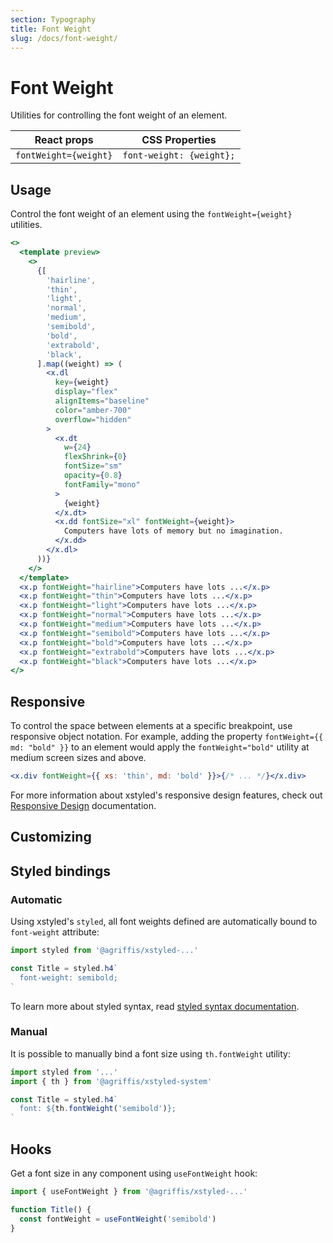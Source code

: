 ```yaml
---
section: Typography
title: Font Weight
slug: /docs/font-weight/
---
```


# Font Weight

Utilities for controlling the font weight of an element.

<carbon-ad />

| React props           | CSS Properties           |
| --------------------- | ------------------------ |
| `fontWeight={weight}` | `font-weight: {weight};` |

## Usage

Control the font weight of an element using the `fontWeight={weight}` utilities.

```jsx preview color=amber
<>
  <template preview>
    <>
      {[
        'hairline',
        'thin',
        'light',
        'normal',
        'medium',
        'semibold',
        'bold',
        'extrabold',
        'black',
      ].map((weight) => (
        <x.dl
          key={weight}
          display="flex"
          alignItems="baseline"
          color="amber-700"
          overflow="hidden"
        >
          <x.dt
            w={24}
            flexShrink={0}
            fontSize="sm"
            opacity={0.8}
            fontFamily="mono"
          >
            {weight}
          </x.dt>
          <x.dd fontSize="xl" fontWeight={weight}>
            Computers have lots of memory but no imagination.
          </x.dd>
        </x.dl>
      ))}
    </>
  </template>
  <x.p fontWeight="hairline">Computers have lots ...</x.p>
  <x.p fontWeight="thin">Computers have lots ...</x.p>
  <x.p fontWeight="light">Computers have lots ...</x.p>
  <x.p fontWeight="normal">Computers have lots ...</x.p>
  <x.p fontWeight="medium">Computers have lots ...</x.p>
  <x.p fontWeight="semibold">Computers have lots ...</x.p>
  <x.p fontWeight="bold">Computers have lots ...</x.p>
  <x.p fontWeight="extrabold">Computers have lots ...</x.p>
  <x.p fontWeight="black">Computers have lots ...</x.p>
</>
```

## Responsive

To control the space between elements at a specific breakpoint, use responsive object notation. For example, adding the property `fontWeight={{ md: "bold" }}` to an element would apply the `fontWeight="bold"` utility at medium screen sizes and above.

```jsx
<x.div fontWeight={{ xs: 'thin', md: 'bold' }}>{/* ... */}</x.div>
```

For more information about xstyled's responsive design features, check out [Responsive Design](/docs/responsive-design/) documentation.

## Customizing


<CustomizeFontWeights />

## Styled bindings

### Automatic

Using xstyled's `styled`, all font weights defined are automatically bound to `font-weight` attribute:

```js
import styled from '@agriffis/xstyled-...'

const Title = styled.h4`
  font-weight: semibold;
`
```

To learn more about styled syntax, read [styled syntax documentation](/docs/magic-styled-components/).

### Manual

It is possible to manually bind a font size using `th.fontWeight` utility:

```js
import styled from '...'
import { th } from '@agriffis/xstyled-system'

const Title = styled.h4`
  font: ${th.fontWeight('semibold')};
`
```

## Hooks

Get a font size in any component using `useFontWeight` hook:

```js
import { useFontWeight } from '@agriffis/xstyled-...'

function Title() {
  const fontWeight = useFontWeight('semibold')
}
```
